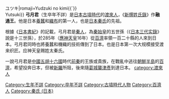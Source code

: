 {{japanese|japanese=弓月君|kana=ゆづきのきみ{{`}}<br />ユツキ|romaji=Yudzuki no kimi{{`}}<br />Yutsuki}}
'''弓月君'''（生卒年不詳）是[[日本|日本]][[古墳時代|古墳時代]]的[[渡來人|渡來人]]，《[[新撰姓氏錄|新撰姓氏錄]]》作'''融通王'''。他是日本[[養蠶|養蠶]]和[[織布|織布]]的第一人，也是[[日本秦氏|日本秦氏]]的先祖。

根據《[[日本書紀|日本書紀]]》的記載，弓月君是[[秦人|秦人]]，為[[秦始皇|秦始皇]]的五世孫（《[[日本三代实錄|日本三代实錄]]》說是十三世孫），於285年（[[應神天皇|應神天皇]]16年）從[[百濟|百濟]]率領一百二十縣的人來到日本。弓月君同時也將養蠶和機織的技術傳到了日本。也是日本第一次大规模接受渡来织匠。应神天皇赐姓太秦氏。

一說弓月君是[[中國|中國]][[五胡十六國|五胡十六國]]時代[[前秦|前秦]]的王族或貴族，在戰亂中逃往[[朝鮮半島|朝鮮半島]]的[[百濟|百濟]]，希望投奔日本，但被[[新羅|新羅]]所阻，後來隨[[葛城襲津彥|葛城襲津彥]]到達日本。
[[Category:生年不詳|Category:生年不詳]]
[[Category:卒年不詳|Category:卒年不詳]]
[[Category:古墳時代人物|Category:古墳時代人物]]
[[Category:百濟人|Category:百濟人]]
[[category:渡來人|category:渡來人]]
[[Category:秦氏_(日本)|Category:秦氏 (日本)]]